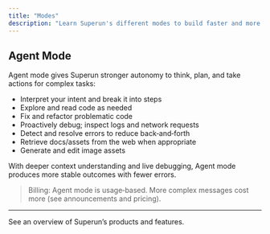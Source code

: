 ```yaml
---
title: "Modes"
description: "Learn Superun's different modes to build faster and more reliably"
---
```



## Agent Mode

Agent mode gives Superun stronger autonomy to think, plan, and take actions for complex tasks:
- Interpret your intent and break it into steps
- Explore and read code as needed
- Fix and refactor problematic code
- Proactively debug; inspect logs and network requests
- Detect and resolve errors to reduce back‑and‑forth
- Retrieve docs/assets from the web when appropriate
- Generate and edit image assets

With deeper context understanding and live debugging, Agent mode produces more stable outcomes with fewer errors.

> Billing: Agent mode is usage‑based. More complex messages cost more (see announcements and pricing).


---

<Card title="Superun Website" icon="globe" href="https://superun.ai/web" horizontal>
  See an overview of Superun’s products and features.
</Card>

